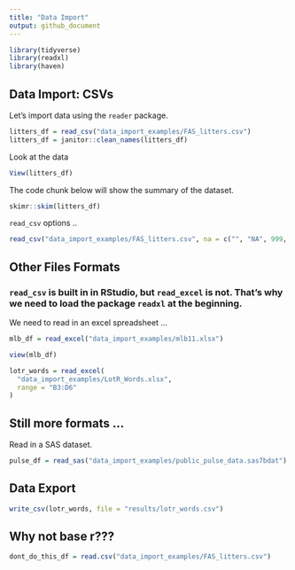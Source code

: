 ```yaml
---
title: "Data Import"
output: github_document
---
```


```r
library(tidyverse)
library(readxl)
library(haven)
```


## Data Import: CSVs

Let's import data using the `reader` package.

```r
litters_df = read_csv("data_import_examples/FAS_litters.csv")
litters_df = janitor::clean_names(litters_df)
```

Look at the data

```r
View(litters_df)
```

The code chunk below will show the summary of the dataset.

```r
skimr::skim(litters_df)
```

`read_csv` options ..

```r
read_csv("data_import_examples/FAS_litters.csv", na = c("", "NA", 999, 88,) skip = 2)
```


## Other Files Formats

### `read_csv` is built in in RStudio, but `read_excel` is not. That's why we need to load the package `readxl` at the beginning.

We need to read in an excel spreadsheet ...

```r
mlb_df = read_excel("data_import_examples/mlb11.xlsx")
```

```r
view(mlb_df)
```

```r
lotr_words = read_excel(
  "data_import_examples/LotR_Words.xlsx",
  range = "B3:D6"
)
```

## Still more formats ...

Read in a SAS dataset.

```r
pulse_df = read_sas("data_import_examples/public_pulse_data.sas7bdat")
```

## Data Export

```r
write_csv(lotr_words, file = "results/lotr_words.csv")
```

## Why not base r???

```r
dont_do_this_df = read.csv("data_import_examples/FAS_litters.csv")
```




